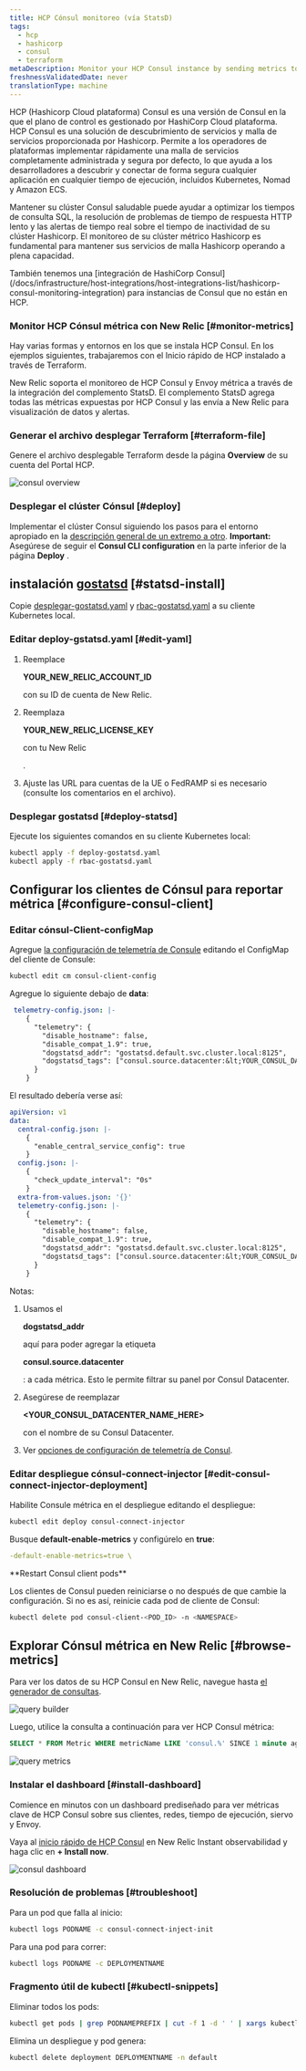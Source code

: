 ```yaml
---
title: HCP Cónsul monitoreo (vía StatsD)
tags:
  - hcp
  - hashicorp
  - consul
  - terraform
metaDescription: Monitor your HCP Consul instance by sending metrics to New Relic via Statsd
freshnessValidatedDate: never
translationType: machine
---
```






HCP (Hashicorp Cloud plataforma) Consul es una versión de Consul en la que el plano de control es gestionado por HashiCorp Cloud plataforma. HCP Consul es una solución de descubrimiento de servicios y malla de servicios proporcionada por Hashicorp. Permite a los operadores de plataformas implementar rápidamente una malla de servicios completamente administrada y segura por defecto, lo que ayuda a los desarrolladores a descubrir y conectar de forma segura cualquier aplicación en cualquier tiempo de ejecución, incluidos Kubernetes, Nomad y Amazon ECS.

Mantener su clúster Consul saludable puede ayudar a optimizar los tiempos de consulta SQL, la resolución de problemas de tiempo de respuesta HTTP lento y las alertas de tiempo real sobre el tiempo de inactividad de su clúster Hashicorp. El monitoreo de su clúster métrico Hashicorp es fundamental para mantener sus servicios de malla Hashicorp operando a plena capacidad.

<Callout variant="tip">
  También tenemos una [integración de HashiCorp Consul](/docs/infrastructure/host-integrations/host-integrations-list/hashicorp-consul-monitoring-integration) para instancias de Consul que no están en HCP.
</Callout>

### Monitor HCP Cónsul métrica con New Relic [#monitor-metrics]

Hay varias formas y entornos en los que se instala HCP Consul. En los ejemplos siguientes, trabajaremos con el Inicio rápido de HCP instalado a través de Terraform.

New Relic soporta el monitoreo de HCP Consul y Envoy métrica a través de la integración del complemento StatsD. El complemento StatsD agrega todas las métricas expuestas por HCP Consul y las envía a New Relic para visualización de datos y alertas.

### Generar el archivo desplegar Terraform [#terraform-file]

Genere el archivo desplegable Terraform desde la página <DoNotTranslate>**Overview**</DoNotTranslate> de su cuenta del Portal HCP.

<img
  title="consul overview"
  alt="consul overview"
  src={infrastructureConsulOverview}
/>

### Desplegar el clúster Cónsul [#deploy]

Implementar el clúster Consul siguiendo los pasos para el entorno apropiado en la [descripción general de un extremo a otro](https://learn.hashicorp.com/tutorials/cloud/consul-end-to-end-overview). <DoNotTranslate>**Important:**</DoNotTranslate> Asegúrese de seguir el <DoNotTranslate>**Consul CLI configuration**</DoNotTranslate> en la parte inferior de la página <DoNotTranslate>**Deploy**</DoNotTranslate> .

## instalación [gostatsd](https://github.com/atlassian/gostatsd) [#statsd-install]

Copie [desplegar-gostatsd.yaml](https://github.com/newrelic-experimental/hashicorp-quickstart-annex/blob/main/hcp-consul/deploy-gostatsd.yaml) y [rbac-gostatsd.yaml](https://github.com/newrelic-experimental/hashicorp-quickstart-annex/blob/main/hcp-consul/rbac-gostatsd.yaml) a su cliente Kubernetes local.

### Editar deploy-gstatsd.yaml [#edit-yaml]

1. Reemplace

   <DoNotTranslate>**YOUR_NEW_RELIC_ACCOUNT_ID**</DoNotTranslate>

   con su ID de cuenta de New Relic.

2. Reemplaza

   <DoNotTranslate>**YOUR_NEW_RELIC_LICENSE_KEY**</DoNotTranslate>

   con tu New Relic

   <InlinePopover type="licenseKey"/>

   .

3. Ajuste las URL para cuentas de la UE o FedRAMP si es necesario (consulte los comentarios en el archivo).

### Desplegar gostatsd [#deploy-statsd]

Ejecute los siguientes comandos en su cliente Kubernetes local:

```bash
kubectl apply -f deploy-gostatsd.yaml
kubectl apply -f rbac-gostatsd.yaml
```

## Configurar los clientes de Cónsul para reportar métrica [#configure-consul-client]

### Editar cónsul-Client-configMap

Agregue [la configuración de telemetría de Consule](https://www.consul.io/docs/agent/telemetry) editando el ConfigMap del cliente de Consule:

```bash
kubectl edit cm consul-client-config
```

Agregue lo siguiente debajo de <DoNotTranslate>**data**</DoNotTranslate>:

```yaml
 telemetry-config.json: |-
    {   
      "telemetry": {
        "disable_hostname": false,
        "disable_compat_1.9": true,
        "dogstatsd_addr": "gostatsd.default.svc.cluster.local:8125",
        "dogstatsd_tags": ["consul.source.datacenter:&lt;YOUR_CONSUL_DATACENTER_NAME_HERE&gt;"]
      }   
    }  

```

El resultado debería verse así:

```yaml
apiVersion: v1
data:
  central-config.json: |-
    {   
      "enable_central_service_config": true
    }   
  config.json: |-
    {   
      "check_update_interval": "0s"
    }   
  extra-from-values.json: '{}'
  telemetry-config.json: |-
    {   
      "telemetry": {
        "disable_hostname": false,
        "disable_compat_1.9": true,
        "dogstatsd_addr": "gostatsd.default.svc.cluster.local:8125",
        "dogstatsd_tags": ["consul.source.datacenter:&lt;YOUR_CONSUL_DATACENTER_NAME_HERE&gt;"]
      }   
    }  

```

Notas:

1. Usamos el

   <DoNotTranslate>**dogstatsd_addr**</DoNotTranslate>

   aquí para poder agregar la etiqueta

   <DoNotTranslate>**consul.source.datacenter**</DoNotTranslate>

   : a cada métrica. Esto le permite filtrar su panel por Consul Datacenter.

2. Asegúrese de reemplazar

   <DoNotTranslate>**&lt;YOUR_CONSUL_DATACENTER_NAME_HERE>**</DoNotTranslate>

   con el nombre de su Consul Datacenter.

3. Ver [opciones de configuración de telemetría de Consul](https://www.consul.io/docs/agent/config/config-files#telemetry).

### Editar despliegue cónsul-connect-injector [#edit-consul-connect-injector-deployment]

Habilite Consule métrica en el despliegue editando el despliegue:

```bash
kubectl edit deploy consul-connect-injector
```

Busque <DoNotTranslate>**default-enable-metrics**</DoNotTranslate> y configúrelo en <DoNotTranslate>**true**</DoNotTranslate>:

```yaml
-default-enable-metrics=true \
```

<DoNotTranslate>
  **Restart Consul client pods**
</DoNotTranslate>

Los clientes de Consul pueden reiniciarse o no después de que cambie la configuración. Si no es así, reinicie cada pod de cliente de Consul:

```bash
kubectl delete pod consul-client-<POD_ID> -n <NAMESPACE>
```

## Explorar Cónsul métrica en New Relic [#browse-metrics]

Para ver los datos de su HCP Consul en New Relic, navegue hasta [el generador de consultas](/docs/query-your-data/explore-query-data/query-builder/introduction-query-builder/).

<img
  title="query builder"
  alt="query builder"
  src={infrastructureQueryBuilder}
/>

Luego, utilice la consulta a continuación para ver HCP Consul métrica:

```SQL
SELECT * FROM Metric WHERE metricName LIKE 'consul.%' SINCE 1 minute ago
```

<img
  title="query metrics"
  alt="query metrics"
  src={infrastructureQueryMetrics}
/>

### Instalar el dashboard [#install-dashboard]

Comience en minutos con un dashboard prediseñado para ver métricas clave de HCP Consul sobre sus clientes, redes, tiempo de ejecución, siervo y Envoy.

Vaya al [inicio rápido de HCP Consul](https://newrelic.com/instant-observability/hcp-consul) en New Relic Instant observabilidad y haga clic en <DoNotTranslate>**+ Install now**</DoNotTranslate>.

<img
  title="consul dashboard"
  alt="consul dashboard"
  src={infrastructureConsulDashboard}
/>

### Resolución de problemas [#troubleshoot]

Para un pod que falla al inicio:

```bash
kubectl logs PODNAME -c consul-connect-inject-init
```

Para una pod para correr:

```bash
kubectl logs PODNAME -c DEPLOYMENTNAME
```

### Fragmento útil de kubectl [#kubectl-snippets]

Eliminar todos los pods:

```bash
kubectl get pods | grep PODNAMEPREFIX | cut -f 1 -d ' ' | xargs kubectl delete pods
```

Elimina un despliegue y pod genera:

```bash
kubectl delete deployment DEPLOYMENTNAME -n default
```